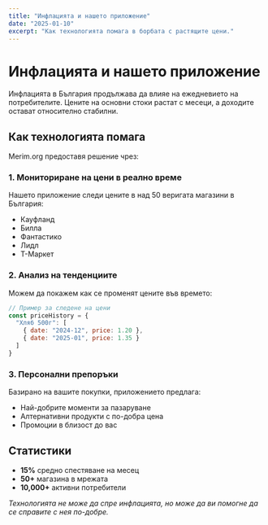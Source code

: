 ```yaml
---
title: "Инфлацията и нашето приложение"
date: "2025-01-10"
excerpt: "Как технологията помага в борбата с растящите цени."
---
```


# Инфлацията и нашето приложение

Инфлацията в България продължава да влияе на ежедневието на потребителите. Цените на основни стоки растат с месеци, а доходите остават относително стабилни.

## Как технологията помага

Merim.org предоставя решение чрез:

### 1. Мониториране на цени в реално време
Нашето приложение следи цените в над 50 веригата магазини в България:
- Кауфланд
- Билла
- Фантастико
- Лидл
- Т-Маркет

### 2. Анализ на тенденциите

Можем да покажем как се променят цените във времето:

```javascript
// Пример за следене на цени
const priceHistory = {
  "Хляб 500г": [
    { date: "2024-12", price: 1.20 },
    { date: "2025-01", price: 1.35 }
  ]
}
```

### 3. Персонални препоръки

Базирано на вашите покупки, приложението предлага:
- Най-добрите моменти за пазаруване
- Алтернативни продукти с по-добра цена
- Промоции в близост до вас

## Статистики

- **15%** средно спестяване на месец
- **50+** магазина в мрежата
- **10,000+** активни потребители

*Технологията не може да спре инфлацията, но може да ви помогне да се справите с нея по-добре.*